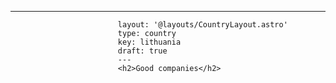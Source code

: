 ---
                            layout: '@layouts/CountryLayout.astro'
                            type: country
                            key: lithuania
                            draft: true
                            ---
                            <h2>Good companies</h2>

